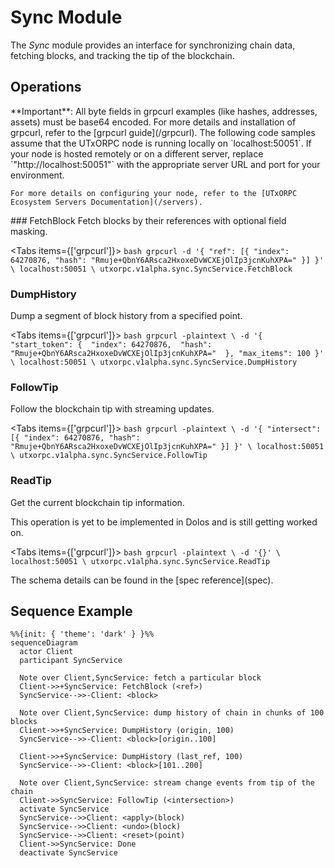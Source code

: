 
# Sync Module

The _Sync_ module provides an interface for synchronizing chain data, fetching blocks, and tracking the tip of the blockchain.

## Operations
<Callout type="info">
  **Important**: All byte fields in grpcurl examples (like hashes, addresses, assets) must be base64 encoded.
  For more details and installation of grpcurl, refer to the [grpcurl guide](/grpcurl).
</Callout>

<Callout type="note">
    The following code samples assume that the UTxORPC node is running locally on `localhost:50051`. If your node is hosted remotely or on a different server, replace `"http://localhost:50051"` with the appropriate server URL and port for your environment. 
    
    For more details on configuring your node, refer to the [UTxORPC Ecosystem Servers Documentation](/servers).
</Callout>
### FetchBlock
Fetch blocks by their references with optional field masking.

<Tabs items={['grpcurl']}>
  <Tab>
    ```bash
    grpcurl -d '{ "ref": [{ "index": 64270876, "hash": "Rmuje+QbnY6ARsca2HxoxeDvWCXEjOlIp3jcnKuhXPA=" }] }' \
      localhost:50051 \
      utxorpc.v1alpha.sync.SyncService.FetchBlock
    ```
  </Tab>
</Tabs>

### DumpHistory
Dump a segment of block history from a specified point.

<Tabs items={['grpcurl']}>
  <Tab>
    ```bash
    grpcurl -plaintext \
    -d '{ 
        "start_token": { 
          "index": 64270876, 
          "hash": "Rmuje+QbnY6ARsca2HxoxeDvWCXEjOlIp3jcnKuhXPA=" 
        },
        "max_items": 100
      }' \
      localhost:50051 \
      utxorpc.v1alpha.sync.SyncService.DumpHistory
    ```
  </Tab>
</Tabs>

### FollowTip
Follow the blockchain tip with streaming updates.

<Tabs items={['grpcurl']}>
  <Tab>
    ```bash
    grpcurl -plaintext \
      -d '{ "intersect": [{ "index": 64270876, "hash": "Rmuje+QbnY6ARsca2HxoxeDvWCXEjOlIp3jcnKuhXPA=" }] }' \
      localhost:50051 \
      utxorpc.v1alpha.sync.SyncService.FollowTip
    ```
  </Tab>
</Tabs>

### ReadTip
Get the current blockchain tip information.

<Callout type="warning">
  This operation is yet to be implemented in Dolos and is still getting worked on.
</Callout>

<Tabs items={['grpcurl']}>
  <Tab>
    ```bash
    grpcurl -plaintext \
      -d '{}' \
      localhost:50051 \
      utxorpc.v1alpha.sync.SyncService.ReadTip
    ```
  </Tab>
</Tabs>

<Callout type="info">
  The schema details can be found in the [spec reference](spec).
</Callout>

## Sequence Example

```mermaid
%%{init: { 'theme': 'dark' } }%%
sequenceDiagram
  actor Client
  participant SyncService

  Note over Client,SyncService: fetch a particular block
  Client->>+SyncService: FetchBlock (<ref>)
  SyncService-->>-Client: <block>

  Note over Client,SyncService: dump history of chain in chunks of 100 blocks
  Client->>+SyncService: DumpHistory (origin, 100)
  SyncService-->>-Client: <block>[origin..100]

  Client->>+SyncService: DumpHistory (last_ref, 100)
  SyncService-->>-Client: <block>[101..200]

  Note over Client,SyncService: stream change events from tip of the chain
  Client->>SyncService: FollowTip (<intersection>)
  activate SyncService
  SyncService-->>Client: <apply>(block)
  SyncService-->>Client: <undo>(block)
  SyncService-->>Client: <reset>(point)
  Client->>SyncService: Done
  deactivate SyncService
